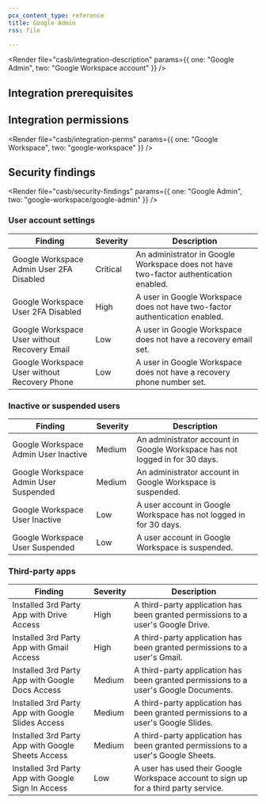 ```yaml
---
pcx_content_type: reference
title: Google Admin
rss: file

---
```



<Render file="casb/integration-description" params={{ one: "Google Admin", two: "Google Workspace account" }} />

## Integration prerequisites

<Render file="casb/google-prereqs" />

## Integration permissions

<Render file="casb/integration-perms" params={{ one: "Google Workspace", two: "google-workspace" }} />

## Security findings

<Render file="casb/security-findings" params={{ one: "Google Admin", two: "google-workspace/google-admin" }} />

### User account settings

| Finding                                      | Severity | Description                                                                           |
| -------------------------------------------- | -------- | ------------------------------------------------------------------------------------- |
| Google Workspace Admin User 2FA Disabled     | Critical | An administrator in Google Workspace does not have two-factor authentication enabled. |
| Google Workspace User 2FA Disabled           | High     | A user in Google Workspace does not have two-factor authentication enabled.           |
| Google Workspace User without Recovery Email | Low      | A user in Google Workspace does not have a recovery email set.                        |
| Google Workspace User without Recovery Phone | Low      | A user in Google Workspace does not have a recovery phone number set.                 |

### Inactive or suspended users

| Finding                               | Severity | Description                                                                 |
| ------------------------------------- | -------- | --------------------------------------------------------------------------- |
| Google Workspace Admin User Inactive  | Medium   | An administrator account in Google Workspace has not logged in for 30 days. |
| Google Workspace Admin User Suspended | Medium   | An administrator account in Google Workspace is suspended.                  |
| Google Workspace User Inactive        | Low      | A user account in Google Workspace has not logged in for 30 days.           |
| Google Workspace User Suspended       | Low      | A user account in Google Workspace is suspended.                            |

### Third-party apps

| Finding                                            | Severity | Description                                                                          |
| -------------------------------------------------- | -------- | ------------------------------------------------------------------------------------ |
| Installed 3rd Party App with Drive Access          | High     | A third-party application has been granted permissions to a user's Google Drive.     |
| Installed 3rd Party App with Gmail Access          | High     | A third-party application has been granted permissions to a user's Gmail.            |
| Installed 3rd Party App with Google Docs Access    | Medium   | A third-party application has been granted permissions to a user's Google Documents. |
| Installed 3rd Party App with Google Slides Access  | Medium   | A third-party application has been granted permissions to a user's Google Slides.    |
| Installed 3rd Party App with Google Sheets Access  | Medium   | A third-party application has been granted permissions to a user's Google Sheets.    |
| Installed 3rd Party App with Google Sign In Access | Low      | A user has used their Google Workspace account to sign up for a third party service. |
